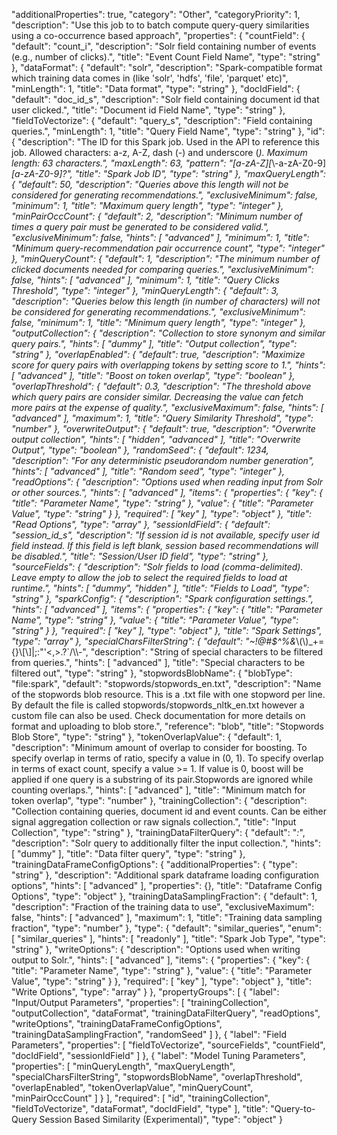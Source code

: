   "additionalProperties": true,
  "category": "Other",
  "categoryPriority": 1,
  "description": "Use this job to to batch compute query-query similarities using a co-occurrence based approach",
  "properties": {
    "countField": {
      "default": "count_i",
      "description": "Solr field containing number of events (e.g., number of clicks).",
      "title": "Event Count Field Name",
      "type": "string"
    },
    "dataFormat": {
      "default": "solr",
      "description": "Spark-compatible format which training data comes in (like 'solr', 'hdfs', 'file', 'parquet' etc)",
      "minLength": 1,
      "title": "Data format",
      "type": "string"
    },
    "docIdField": {
      "default": "doc_id_s",
      "description": "Solr field containing document id that user clicked.",
      "title": "Document id Field Name",
      "type": "string"
    },
    "fieldToVectorize": {
      "default": "query_s",
      "description": "Field containing queries.",
      "minLength": 1,
      "title": "Query Field Name",
      "type": "string"
    },
    "id": {
      "description": "The ID for this Spark job. Used in the API to reference this job. Allowed characters: a-z, A-Z, dash (-) and underscore (_). Maximum length: 63 characters.",
      "maxLength": 63,
      "pattern": "[a-zA-Z][_\\-a-zA-Z0-9]*[a-zA-Z0-9]?",
      "title": "Spark Job ID",
      "type": "string"
    },
    "maxQueryLength": {
      "default": 50,
      "description": "Queries above this length will not be considered for generating recommendations.",
      "exclusiveMinimum": false,
      "minimum": 1,
      "title": "Maximum query length",
      "type": "integer"
    },
    "minPairOccCount": {
      "default": 2,
      "description": "Minimum number of times a query pair must be generated to be considered valid.",
      "exclusiveMinimum": false,
      "hints": [
        "advanced"
      ],
      "minimum": 1,
      "title": "Minimum query-recommendation pair occurrence count",
      "type": "integer"
    },
    "minQueryCount": {
      "default": 1,
      "description": "The minimum number of clicked documents needed for comparing queries.",
      "exclusiveMinimum": false,
      "hints": [
        "advanced"
      ],
      "minimum": 1,
      "title": "Query Clicks Threshold",
      "type": "integer"
    },
    "minQueryLength": {
      "default": 3,
      "description": "Queries below this length (in number of characters) will not be considered for generating recommendations.",
      "exclusiveMinimum": false,
      "minimum": 1,
      "title": "Minimum query length",
      "type": "integer"
    },
    "outputCollection": {
      "description": "Collection to store synonym and similar query pairs.",
      "hints": [
        "dummy"
      ],
      "title": "Output collection",
      "type": "string"
    },
    "overlapEnabled": {
      "default": true,
      "description": "Maximize score for query pairs with overlapping tokens by setting score to 1.",
      "hints": [
        "advanced"
      ],
      "title": "Boost on token overlap",
      "type": "boolean"
    },
    "overlapThreshold": {
      "default": 0.3,
      "description": "The threshold above which query pairs are consider similar. Decreasing the value can fetch more pairs at the expense of quality.",
      "exclusiveMaximum": false,
      "hints": [
        "advanced"
      ],
      "maximum": 1,
      "title": "Query Similarity Threshold",
      "type": "number"
    },
    "overwriteOutput": {
      "default": true,
      "description": "Overwrite output collection",
      "hints": [
        "hidden",
        "advanced"
      ],
      "title": "Overwrite Output",
      "type": "boolean"
    },
    "randomSeed": {
      "default": 1234,
      "description": "For any deterministic pseudorandom number generation",
      "hints": [
        "advanced"
      ],
      "title": "Random seed",
      "type": "integer"
    },
    "readOptions": {
      "description": "Options used when reading input from Solr or other sources.",
      "hints": [
        "advanced"
      ],
      "items": {
        "properties": {
          "key": {
            "title": "Parameter Name",
            "type": "string"
          },
          "value": {
            "title": "Parameter Value",
            "type": "string"
          }
        },
        "required": [
          "key"
        ],
        "type": "object"
      },
      "title": "Read Options",
      "type": "array"
    },
    "sessionIdField": {
      "default": "session_id_s",
      "description": "If session id is not available, specify user id field instead. If this field is left blank, session based recommendations will be disabled.",
      "title": "Session/User ID field",
      "type": "string"
    },
    "sourceFields": {
      "description": "Solr fields to load (comma-delimited). Leave empty to allow the job to select the required fields to load at runtime.",
      "hints": [
        "dummy",
        "hidden"
      ],
      "title": "Fields to Load",
      "type": "string"
    },
    "sparkConfig": {
      "description": "Spark configuration settings.",
      "hints": [
        "advanced"
      ],
      "items": {
        "properties": {
          "key": {
            "title": "Parameter Name",
            "type": "string"
          },
          "value": {
            "title": "Parameter Value",
            "type": "string"
          }
        },
        "required": [
          "key"
        ],
        "type": "object"
      },
      "title": "Spark Settings",
      "type": "array"
    },
    "specialCharsFilterString": {
      "default": "~!@#$^%&*\\(\\)_+={}\\[\\]|;:\"'<,>.?`/\\\\-",
      "description": "String of special characters to be filtered from queries.",
      "hints": [
        "advanced"
      ],
      "title": "Special characters to be filtered out",
      "type": "string"
    },
    "stopwordsBlobName": {
      "blobType": "file:spark",
      "default": "stopwords/stopwords_en.txt",
      "description": "Name of the stopwords blob resource. This is a .txt file with one stopword per line. By default the file is called stopwords/stopwords_nltk_en.txt however a custom file can also be used. Check documentation for more details on format and uploading to blob store.",
      "reference": "blob",
      "title": "Stopwords Blob Store",
      "type": "string"
    },
    "tokenOverlapValue": {
      "default": 1,
      "description": "Minimum amount of overlap to consider for boosting. To specify overlap in terms of ratio, specify a value in (0, 1). To specify overlap in terms of exact count, specify a value >= 1. If value is 0, boost will be applied if one query is a substring of its pair.Stopwords are ignored while counting overlaps.",
      "hints": [
        "advanced"
      ],
      "title": "Minimum match for token overlap",
      "type": "number"
    },
    "trainingCollection": {
      "description": "Collection containing queries, document id and event counts. Can be either signal aggregation collection or raw signals collection.",
      "title": "Input Collection",
      "type": "string"
    },
    "trainingDataFilterQuery": {
      "default": "*:*",
      "description": "Solr query to additionally filter the input collection.",
      "hints": [
        "dummy"
      ],
      "title": "Data filter query",
      "type": "string"
    },
    "trainingDataFrameConfigOptions": {
      "additionalProperties": {
        "type": "string"
      },
      "description": "Additional spark dataframe loading configuration options",
      "hints": [
        "advanced"
      ],
      "properties": {},
      "title": "Dataframe Config Options",
      "type": "object"
    },
    "trainingDataSamplingFraction": {
      "default": 1,
      "description": "Fraction of the training data to use",
      "exclusiveMaximum": false,
      "hints": [
        "advanced"
      ],
      "maximum": 1,
      "title": "Training data sampling fraction",
      "type": "number"
    },
    "type": {
      "default": "similar_queries",
      "enum": [
        "similar_queries"
      ],
      "hints": [
        "readonly"
      ],
      "title": "Spark Job Type",
      "type": "string"
    },
    "writeOptions": {
      "description": "Options used when writing output to Solr.",
      "hints": [
        "advanced"
      ],
      "items": {
        "properties": {
          "key": {
            "title": "Parameter Name",
            "type": "string"
          },
          "value": {
            "title": "Parameter Value",
            "type": "string"
          }
        },
        "required": [
          "key"
        ],
        "type": "object"
      },
      "title": "Write Options",
      "type": "array"
    }
  },
  "propertyGroups": [
    {
      "label": "Input/Output Parameters",
      "properties": [
        "trainingCollection",
        "outputCollection",
        "dataFormat",
        "trainingDataFilterQuery",
        "readOptions",
        "writeOptions",
        "trainingDataFrameConfigOptions",
        "trainingDataSamplingFraction",
        "randomSeed"
      ]
    },
    {
      "label": "Field Parameters",
      "properties": [
        "fieldToVectorize",
        "sourceFields",
        "countField",
        "docIdField",
        "sessionIdField"
      ]
    },
    {
      "label": "Model Tuning Parameters",
      "properties": [
        "minQueryLength",
        "maxQueryLength",
        "specialCharsFilterString",
        "stopwordsBlobName",
        "overlapThreshold",
        "overlapEnabled",
        "tokenOverlapValue",
        "minQueryCount",
        "minPairOccCount"
      ]
    }
  ],
  "required": [
    "id",
    "trainingCollection",
    "fieldToVectorize",
    "dataFormat",
    "docIdField",
    "type"
  ],
  "title": "Query-to-Query Session Based Similarity (Experimental)",
  "type": "object"
}
